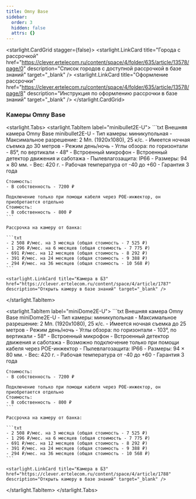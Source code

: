 ```yaml
---
title: Omny Base
sidebar:
  order: 3
  hidden: false
  attrs: {}
---
```


<starlight.CardGrid stagger={false}>
  <starlight.LinkCard title="Города с рассрочкой" href="https://clever.ertelecom.ru/content/space/4/folder/635/article/13578/page/0" description="Список городов с доступной рассрочкой в базе знаний" target="_blank" />
  <starlight.LinkCard title="Оформление рассрочки" href="https://clever.ertelecom.ru/content/space/4/folder/635/article/13578/page/8" description="Инструкция по оформлению рассрочки в базе знаний" target="_blank" />
</starlight.CardGrid>

### Камеры Omny Base

<starlight.Tabs>
  <starlight.TabItem label="minibullet2E-U">
    ```txt
    Внешняя камера Omny Base minibullet2E-U
    - Тип камеры: миникупольная
    - Максимальное разрешение: 2 Мп. (1920х1080), 25 к/с.
    - Имеется ночная съемка до 30 метров
    - Режим день/ночь
    - Углы обзора: по горизонтали - 85°, по вертикали - 48°
    - Встроенный микрофон
    - Встроенный детектор движения и саботажа
    - Пылевлагозащита: IP66
    - Размеры: 94 × 80 мм.
    - Вес: 420 г.
    - Рабочая температура от -40 до +60
    - Гарантия 3 года

    Стоимость:
    - В собственность - 7200 ₽

    Подключение только при помощи кабеля через POE-инжектор, он приобретается отдельно
    Стоимость:
    - В собственность - 800 ₽
    ```

    Рассрочка на камеру от банка:

    ```txt
    - 2 508 ₽/мес. на 3 месяца (общая стоимость - 7 525 ₽)
    - 1 296 ₽/мес. на 6 месяцев (общая стоимость - 7 775 ₽)
    - 691 ₽/мес. на 12 месяцев (общая стоимость - 8 292 ₽)
    - 391 ₽/мес. на 24 месяцев (общая стоимость - 9 388 ₽)
    - 294 ₽/мес. на 36 месяцев (общая стоимость - 10 568 ₽)
    ```

    <starlight.LinkCard title="Камера в БЗ" href="https://clever.ertelecom.ru/content/space/4/article/1787" description="Открыть камеру в базе знаний" target="_blank" />
  </starlight.TabItem>

  <starlight.TabItem label="miniDome2E-U">
    ```txt
    Внешняя камера Omny Base miniDome2E-U
    - Тип камеры: миникупольная
    - Максимальное разрешение: 2 Мп. (1920х1080), 25 к/с.
    - Имеется ночная съемка до 25 метров
    - Режим день/ночь
    - Углы обзора: по горизонтали - 103°, по вертикали - 58°
    - Встроенный микрофон
    - Встроенный детектор движения и саботажа
    - Возможно подключение только при помощи кабеля через POE-инжектор
    - Пылевлагозащита: IP66
    - Размеры: 94 × 80 мм.
    - Вес: 420 г.
    - Рабочая температура от -40 до +60
    - Гарантия 3 года

    Стоимость:
    - В собственность - 7200 ₽

    Подключение только при помощи кабеля через POE-инжектор, он приобретается отдельно
    Стоимость:
    - В собственность - 800 ₽
    ```

    Рассрочка на камеру от банка:

    ```txt
    - 2 508 ₽/мес. на 3 месяца (общая стоимость - 7 525 ₽)
    - 1 296 ₽/мес. на 6 месяцев (общая стоимость - 7 775 ₽)
    - 691 ₽/мес. на 12 месяцев (общая стоимость - 8 292 ₽)
    - 391 ₽/мес. на 24 месяцев (общая стоимость - 9 388 ₽)
    - 294 ₽/мес. на 36 месяцев (общая стоимость - 10 568 ₽)
    ```

    <starlight.LinkCard title="Камера в БЗ" href="https://clever.ertelecom.ru/content/space/4/article/1788" description="Открыть камеру в базе знаний" target="_blank" />
  </starlight.TabItem>
</starlight.Tabs>
